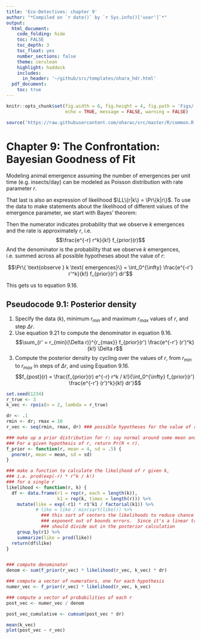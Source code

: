 ```yaml
---
title: 'Eco-Detectives: chapter 9'
author: "*Compiled on `r date()` by `r Sys.info()['user']`*"
output: 
  html_document:
    code_folding: hide
    toc: FALSE
    toc_depth: 3
    toc_float: yes
    number_sections: false
    theme: cerulean
    highlight: haddock
    includes: 
      in_header: '~/github/src/templates/ohara_hdr.html'
  pdf_document:
    toc: true
---
```


``` r

knitr::opts_chunk$set(fig.width = 6, fig.height = 4, fig.path = 'Figs/',
                      echo = TRUE, message = FALSE, warning = FALSE)

source('https://raw.githubusercontent.com/oharac/src/master/R/common.R')

```

$\newcommand{\E}{\mathbb{E}} \newcommand{\Var}{\mathrm{Var}}$ 
$\newcommand{\L}{\mathcal{L}} \newcommand{\LL}{\mathcal{L}}$

# Chapter 9: The Confrontation: Bayesian Goodness of Fit

Modeling animal emergence  assuming the number of emergences per unit time (e.g. insects/day) can be modeled as Poisson distribution with rate parameter $r$.

\begin{align*}
  &\Pr\{data | hypothesis\}\\
  &= \Pr\{\text{$k$ emergences in a single period | emergence rate is $r$}\}\\
  &= \Pr\{k | r\} = \frac{e^{-r}r^k}{k!}
\end{align*}

That last is also an expression of likelihood $\LL\{r|k\} = \Pr\{k|r\}$.  To use the data to make statements about the likelihood of different values of the emergence parameter, we start with Bayes' theorem:

\begin{align*}
  \Pr\{\text{ rate is $r$ | $k$ emergences }\}
  &= \frac{\Pr\{\text{$k$ emergences | rate is $r$}\} \text{Prior}\{r\}} {\Pr\{\text{$k$ emergences}\}}
\end{align*}

Then the numerator indicates probability that we observe $k$ emergences and the rate is approximately $r$, i.e. 
$$\frac{e^{-r} r^k}{k!} f_{prior}(r)$$
And the denominator is the probability that we observe $k$ emergences, i.e. summed across all possible hypotheses about the value of $r$:

$$\Pr\{ \text{observe } k \text{ emergences}\} = \int_0^{\infty} \frac{e^{-r'} r'^k}{k!} f_{prior}(r') dr'$$

This gets us to equation 9.16.

## Pseudocode 9.1: Posterior density

1. Specify the data ($k$), minimum $r_{min}$ and maximum $r_{max}$ values of $r$, and step $\Delta r$.
2. Use equation 9.21 to compute the denominator in equation 9.16.
$$\sum_{r' = r_{min}(\Delta r)}^{r_{max}} f_{prior}(r') \frac{e^{-r'} (r')^k}{k!} \Delta r$$
3. Compute the posterior density by cycling over the values of $r$, from $r_{min}$ to $r_{max}$ in steps of $\Delta r$, and using Equation 9.16.
$$f_{post}(r) = \frac{f_{prior}(r) e^{-r} r^k / k!}{\int_0^{\infty} f_{prior}(r') \frac{e^{-r'} (r')^k}{k!} dr'}$$

``` r
set.seed(1234)
r_true <- 3
k_vec <- rpois(n = 2, lambda = r_true)

dr <- .1
rmin <- dr; rmax = 10
r_vec <- seq(rmin, rmax, dr) ### possible hypotheses for the value of r

### make up a prior distribution for r: say normal around some mean and sd.
### For a given hypothesis of r, return Pr(R < r).
f_prior <- function(r, mean = 4, sd = .5) {
  pnorm(r, mean = mean, sd = sd)
}

### make a function to calculate the likelihood of r given k,
### i.e. prod(exp(-r) * r^k / k!)
### for a single r
likelihood <- function(r, k) {
  df <- data.frame(r1 = rep(r, each = length(k)),
                   k1 = rep(k, times = length(r))) %>%
    mutate(like = exp(-r1) * r1^k1 / factorial(k1)) %>%
           # like = like / min(sqrt(like))) %>%
             ### this sort of centers the likelihoods to reduce chance of 
             ### exponent out of bounds errors.  Since it's a linear transformation,
             ### should divide out in the posterior calculation
    group_by(r1) %>%
    summarize(like = prod(like))
  return(df$like)
}


### compute denominator
denom <- sum(f_prior(r_vec) * likelihood(r_vec, k_vec) * dr)

### compute a vector of numerators, one for each hypothesis
numer_vec <- f_prior(r_vec) * likelihood(r_vec, k_vec)

### compute a vector of probabilities of each r
post_vec <- numer_vec / denom

post_vec_cumulative <- cumsum(post_vec * dr)

mean(k_vec)
plot(post_vec ~ r_vec)
```

